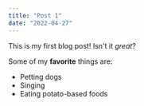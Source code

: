 ```yaml
---
title: "Post 1"
date: "2022-04-27"
---
```


This is my first blog post! Isn't it *great*?

Some of my **favorite** things are:

* Petting dogs
* Singing
* Eating potato-based foods
